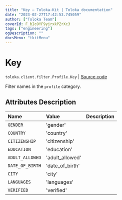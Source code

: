 ```yaml
---
title: "Key — Toloka-Kit | Toloka documentation"
date: "2023-02-27T17:42:53.745059"
author: ["Toloka Team"]
coverId: F_bIcOYF9yjrxkPZrXc3
tags: ["engineering"]
ogDescription: ""
docsMenu: "tkitMenu"
---
```


# Key
`toloka.client.filter.Profile.Key` | [Source code](https://github.com/Toloka/toloka-kit/blob/v1.1.4/src/client/filter.py#L182)

Filter names in the `profile` category.

## Attributes Description

| Name | Value | Description |
| :------| :-----------| :----------| 
`GENDER`|'gender'|
`COUNTRY`|'country'|
`CITIZENSHIP`|'citizenship'|
`EDUCATION`|'education'|
`ADULT_ALLOWED`|'adult_allowed'|
`DATE_OF_BIRTH`|'date_of_birth'|
`CITY`|'city'|
`LANGUAGES`|'languages'|
`VERIFIED`|'verified'|